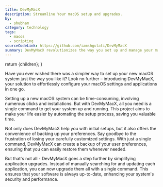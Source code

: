 ```yaml
---
title: DevMyMacX
description: Streamline Your macOS setup and upgrades.
by:
  - shubham
category: technology
tags:
  - macos
  - scripting
sourceCodeLink: https://github.com/iamshgulati/DevMyMacX
summary: DevMyMacX revolutionizes the way you set up and manage your macOS system. With its straightforward commands, you can breeze through the setup process, safeguard your preferences, and keep your applications updated effortlessly. If you're looking to save time, reduce hassle, and optimize your macOS experience, give DevMyMacX a try - your Mac will thank you for it.
---
```



  return <MDXPageLayout metadata={metadata}>{children}</MDXPageLayout>;
}

Have you ever wished there was a simpler way to set up your new macOS system just the way you like it? Look no further – introducing DevMyMacX, your solution to effortlessly configure your macOS settings and applications in one go.

Setting up a new macOS system can be time-consuming, involving numerous clicks and installations. But with DevMyMacX, all you need is a single command to get your system up and running. This project aims to make your life easier by automating the setup process, saving you valuable time.

Not only does DevMyMacX help you with initial setups, but it also offers the convenience of backing up your preferences. Say goodbye to the frustration of losing your carefully customized settings. With just a single command, DevMyMacX can create a backup of your user preferences, ensuring that you can easily restore them whenever needed.

But that's not all - DevMyMacX goes a step further by simplifying application upgrades. Instead of manually searching for and updating each application, you can now upgrade them all with a single command. This ensures that your software is always up-to-date, enhancing your system's security and performance.
